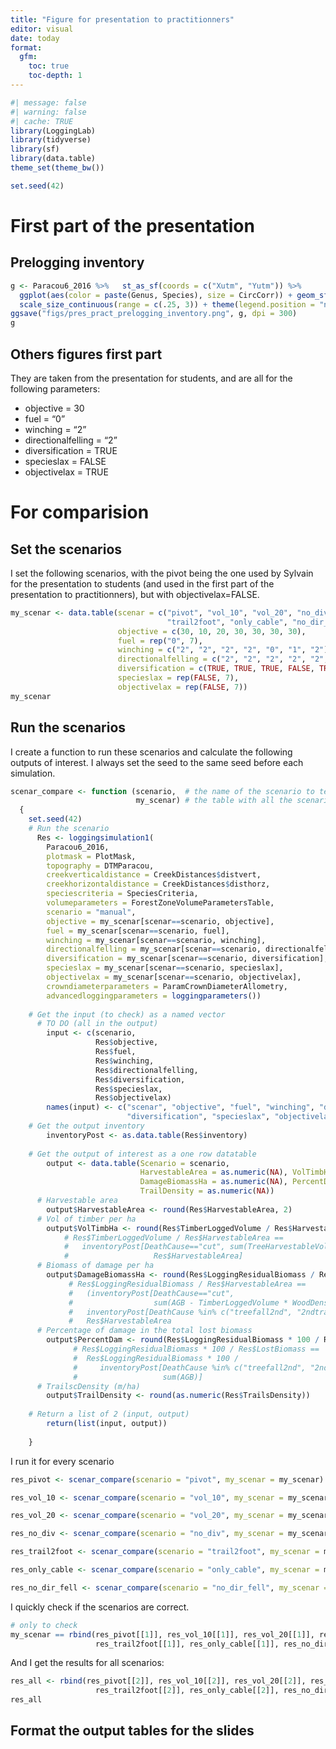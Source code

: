 ```yaml
---
title: "Figure for presentation to practitionners"
editor: visual
date: today
format: 
  gfm:
    toc: true
    toc-depth: 1
---
```


```r
#| message: false
#| warning: false
#| cache: TRUE
library(LoggingLab)
library(tidyverse)
library(sf)
library(data.table)
theme_set(theme_bw())
```

```r
set.seed(42)
```

# First part of the presentation

## Prelogging inventory

```r
g <- Paracou6_2016 %>%   st_as_sf(coords = c("Xutm", "Yutm")) %>% 
  ggplot(aes(color = paste(Genus, Species), size = CircCorr)) + geom_sf() + 
  scale_size_continuous(range = c(.25, 3)) + theme(legend.position = "none")
ggsave("figs/pres_pract_prelogging_inventory.png", g, dpi = 300)
g
```

## Others figures first part

They are taken from the presentation for students, and are all for the following parameters: 

-   objective = 30 
-   fuel = "0" 
-   winching = "2" 
-   directionalfelling = "2" 
-   diversification = TRUE 
-   specieslax = FALSE 
-   objectivelax = TRUE


# For comparision

## Set the scenarios

I set the following scenarios, with the pivot being the one used by Sylvain for the presentation to students (and used in the first part of the presentation to practitionners), but with objectivelax=FALSE.

```r
my_scenar <- data.table(scenar = c("pivot", "vol_10", "vol_20", "no_div", 
                                   "trail2foot", "only_cable", "no_dir_fell"),
                        objective = c(30, 10, 20, 30, 30, 30, 30),
                        fuel = rep("0", 7), 
                        winching = c("2", "2", "2", "2", "0", "1", "2"),
                        directionalfelling = c("2", "2", "2", "2", "2", "2", "0"),
                        diversification = c(TRUE, TRUE, TRUE, FALSE, TRUE, TRUE, TRUE),
                        specieslax = rep(FALSE, 7),
                        objectivelax = rep(FALSE, 7))
my_scenar
```

## Run the scenarios

I create a function to run these scenarios and calculate the following outputs of interest.
I always set the seed to the same seed before each simulation.

```r
scenar_compare <- function (scenario,  # the name of the scenario to test
                            my_scenar) # the table with all the scenario
  {
    set.seed(42)
    # Run the scenario
      Res <- loggingsimulation1(
        Paracou6_2016,
        plotmask = PlotMask, 
        topography = DTMParacou,
        creekverticaldistance = CreekDistances$distvert,
        creekhorizontaldistance = CreekDistances$disthorz,
        speciescriteria = SpeciesCriteria,
        volumeparameters = ForestZoneVolumeParametersTable,
        scenario = "manual",
        objective = my_scenar[scenar==scenario, objective],
        fuel = my_scenar[scenar==scenario, fuel], 
        winching = my_scenar[scenar==scenario, winching], 
        directionalfelling = my_scenar[scenar==scenario, directionalfelling], 
        diversification = my_scenar[scenar==scenario, diversification], 
        specieslax = my_scenar[scenar==scenario, specieslax], 
        objectivelax = my_scenar[scenar==scenario, objectivelax],
        crowndiameterparameters = ParamCrownDiameterAllometry,
        advancedloggingparameters = loggingparameters())
      
    # Get the input (to check) as a named vector
      # TO DO (all in the output)
        input <- c(scenario,
                   Res$objective,
                   Res$fuel,
                   Res$winching,
                   Res$directionalfelling,
                   Res$diversification,
                   Res$specieslax,
                   Res$objectivelax)
        names(input) <- c("scenar", "objective", "fuel", "winching", "directionalfelling", 
                          "diversification", "specieslax", "objectivelax")
    # Get the output inventory
        inventoryPost <- as.data.table(Res$inventory)
    
    # Get the output of interest as a one row datatable
        output <- data.table(Scenario = scenario, 
                             HarvestableArea = as.numeric(NA), VolTimbHa = as.numeric(NA),
                             DamageBiomassHa = as.numeric(NA), PercentDam = as.numeric(NA),
                             TrailDensity = as.numeric(NA))
      # Harvestable area
        output$HarvestableArea <- round(Res$HarvestableArea, 2)
      # Vol of timber per ha
        output$VolTimbHa <- round(Res$TimberLoggedVolume / Res$HarvestableArea, 1)
            # Res$TimberLoggedVolume / Res$HarvestableArea ==
            #   inventoryPost[DeathCause=="cut", sum(TreeHarvestableVolume)/
            #                   Res$HarvestableArea] 
      # Biomass of damage per ha
        output$DamageBiomassHa <- round(Res$LoggingResidualBiomass / Res$HarvestableArea, 2)
             # Res$LoggingResidualBiomass / Res$HarvestableArea ==
             #   (inventoryPost[DeathCause=="cut", 
             #                  sum(AGB - TimberLoggedVolume * WoodDensity)] +
             #   inventoryPost[DeathCause %in% c("treefall2nd", "2ndtrail"), sum(AGB)]) /
             #   Res$HarvestableArea
      # Percentage of damage in the total lost biomass
        output$PercentDam <- round(Res$LoggingResidualBiomass * 100 / Res$LostBiomass, 1)
              # Res$LoggingResidualBiomass * 100 / Res$LostBiomass ==
              #  Res$LoggingResidualBiomass * 100 / 
              #     inventoryPost[DeathCause %in% c("treefall2nd", "2ndtrail", "cut"),
              #                   sum(AGB)]  
      # TrailscDensity (m/ha)
        output$TrailDensity <- round(as.numeric(Res$TrailsDensity))
      
    # Return a list of 2 (input, output)
        return(list(input, output))
        
    }
```

I run it for every scenario 

```r
res_pivot <- scenar_compare(scenario = "pivot", my_scenar = my_scenar)
```

```r
res_vol_10 <- scenar_compare(scenario = "vol_10", my_scenar = my_scenar)
```

```r
res_vol_20 <- scenar_compare(scenario = "vol_20", my_scenar = my_scenar)
```

```r
res_no_div <- scenar_compare(scenario = "no_div", my_scenar = my_scenar)
```

```r
res_trail2foot <- scenar_compare(scenario = "trail2foot", my_scenar = my_scenar)
```

```r
res_only_cable <- scenar_compare(scenario = "only_cable", my_scenar = my_scenar)
```

```r
res_no_dir_fell <- scenar_compare(scenario = "no_dir_fell", my_scenar = my_scenar)
```

I quickly check if the scenarios are correct.

```r
# only to check
my_scenar == rbind(res_pivot[[1]], res_vol_10[[1]], res_vol_20[[1]], res_no_div[[1]],
                   res_trail2foot[[1]], res_only_cable[[1]], res_no_dir_fell[[1]])
```

And I get the results for all scenarios: 

```r
res_all <- rbind(res_pivot[[2]], res_vol_10[[2]], res_vol_20[[2]], res_no_div[[2]],
                   res_trail2foot[[2]], res_only_cable[[2]], res_no_dir_fell[[2]])
res_all
```

## Format the output tables for the slides
